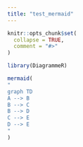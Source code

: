 ```yaml
---
title: "test_mermaid"
---
```


```r
knitr::opts_chunk$set(
  collapse = TRUE,
  comment = "#>"
)
```

```r
library(DiagrammeR)
```

```r
mermaid(
"
graph TD
A --> B
B --> C
B --> D
C --> E
D --> E
"
)
```